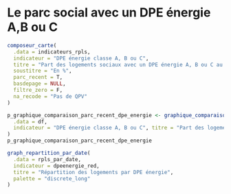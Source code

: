 # Le parc social avec un DPE énergie A,B ou C {#dpe_energie}

```r
composeur_carte(
  .data = indicateurs_rpls,
  indicateur = "DPE énergie classe A, B ou C",
  titre = "Part des logements sociaux avec un DPE énergie A, B ou C au 1er janvier 2018",
  soustitre = "En %",
  parc_recent = T,
  basdepage = NULL,
  filtre_zero = F,
  na_recode = "Pas de QPV"
)
```


```r
p_graphique_comparaison_parc_recent_dpe_energie <- graphique_comparaison_parc_recent(
  .data = df,
  indicateur = "DPE énergie classe A, B ou C", titre = "Part des logements sociaux avec un DPE énergie de classe A, B ou C", caption = caption
)
p_graphique_comparaison_parc_recent_dpe_energie
```

```r
graph_repartition_par_date(
  .data = rpls_par_date,
  indicateur = dpeenergie_red,
  titre = "Répartition des logements par DPE énergie",
  palette = "discrete_long"
)
```
